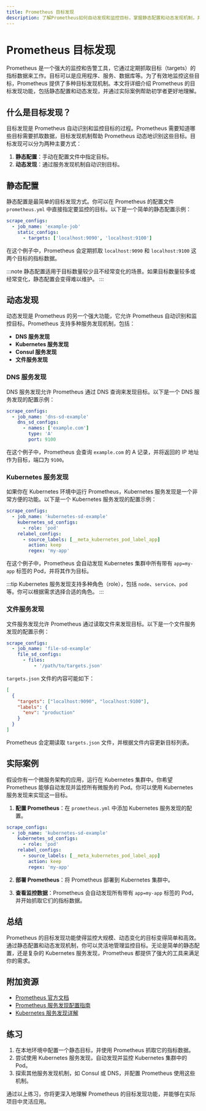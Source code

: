 ```yaml
---
title: Prometheus 目标发现
description: 了解Prometheus如何自动发现和监控目标，掌握静态配置和动态发现机制，并通过实际案例加深理解。
---
```


# Prometheus 目标发现

Prometheus 是一个强大的监控和告警工具，它通过定期抓取目标（targets）的指标数据来工作。目标可以是应用程序、服务、数据库等。为了有效地监控这些目标，Prometheus 提供了多种目标发现机制。本文将详细介绍 Prometheus 的目标发现功能，包括静态配置和动态发现，并通过实际案例帮助初学者更好地理解。

## 什么是目标发现？

目标发现是 Prometheus 自动识别和监控目标的过程。Prometheus 需要知道哪些目标需要抓取数据，目标发现机制帮助 Prometheus 动态地识别这些目标。目标发现可以分为两种主要方式：

1. **静态配置**：手动在配置文件中指定目标。
2. **动态发现**：通过服务发现机制自动识别目标。

## 静态配置

静态配置是最简单的目标发现方式。你可以在 Prometheus 的配置文件 `prometheus.yml` 中直接指定要监控的目标。以下是一个简单的静态配置示例：

```yaml
scrape_configs:
  - job_name: 'example-job'
    static_configs:
      - targets: ['localhost:9090', 'localhost:9100']
```

在这个例子中，Prometheus 会定期抓取 `localhost:9090` 和 `localhost:9100` 这两个目标的指标数据。

:::note
静态配置适用于目标数量较少且不经常变化的场景。如果目标数量较多或经常变化，静态配置会变得难以维护。
:::

## 动态发现

动态发现是 Prometheus 的另一个强大功能，它允许 Prometheus 自动识别和监控目标。Prometheus 支持多种服务发现机制，包括：

- **DNS 服务发现**
- **Kubernetes 服务发现**
- **Consul 服务发现**
- **文件服务发现**

### DNS 服务发现

DNS 服务发现允许 Prometheus 通过 DNS 查询来发现目标。以下是一个 DNS 服务发现的配置示例：

```yaml
scrape_configs:
  - job_name: 'dns-sd-example'
    dns_sd_configs:
      - names: ['example.com']
        type: 'A'
        port: 9100
```

在这个例子中，Prometheus 会查询 `example.com` 的 A 记录，并将返回的 IP 地址作为目标，端口为 `9100`。

### Kubernetes 服务发现

如果你在 Kubernetes 环境中运行 Prometheus，Kubernetes 服务发现是一个非常方便的功能。以下是一个 Kubernetes 服务发现的配置示例：

```yaml
scrape_configs:
  - job_name: 'kubernetes-sd-example'
    kubernetes_sd_configs:
      - role: 'pod'
    relabel_configs:
      - source_labels: [__meta_kubernetes_pod_label_app]
        action: keep
        regex: 'my-app'
```

在这个例子中，Prometheus 会自动发现 Kubernetes 集群中所有带有 `app=my-app` 标签的 Pod，并将其作为目标。

:::tip
Kubernetes 服务发现支持多种角色（role），包括 `node`、`service`、`pod` 等。你可以根据需求选择合适的角色。
:::

### 文件服务发现

文件服务发现允许 Prometheus 通过读取文件来发现目标。以下是一个文件服务发现的配置示例：

```yaml
scrape_configs:
  - job_name: 'file-sd-example'
    file_sd_configs:
      - files:
          - '/path/to/targets.json'
```

`targets.json` 文件的内容可能如下：

```json
[
  {
    "targets": ["localhost:9090", "localhost:9100"],
    "labels": {
      "env": "production"
    }
  }
]
```

Prometheus 会定期读取 `targets.json` 文件，并根据文件内容更新目标列表。

## 实际案例

假设你有一个微服务架构的应用，运行在 Kubernetes 集群中。你希望 Prometheus 能够自动发现并监控所有微服务的 Pod。你可以使用 Kubernetes 服务发现来实现这一目标。

1. **配置 Prometheus**：在 `prometheus.yml` 中添加 Kubernetes 服务发现的配置。

```yaml
scrape_configs:
  - job_name: 'kubernetes-sd-example'
    kubernetes_sd_configs:
      - role: 'pod'
    relabel_configs:
      - source_labels: [__meta_kubernetes_pod_label_app]
        action: keep
        regex: 'my-app'
```

2. **部署 Prometheus**：将 Prometheus 部署到 Kubernetes 集群中。

3. **查看监控数据**：Prometheus 会自动发现所有带有 `app=my-app` 标签的 Pod，并开始抓取它们的指标数据。

## 总结

Prometheus 的目标发现功能使得监控大规模、动态变化的目标变得简单和高效。通过静态配置和动态发现机制，你可以灵活地管理监控目标。无论是简单的静态配置，还是复杂的 Kubernetes 服务发现，Prometheus 都提供了强大的工具来满足你的需求。

## 附加资源

- [Prometheus 官方文档](https://prometheus.io/docs/introduction/overview/)
- [Prometheus 服务发现配置指南](https://prometheus.io/docs/prometheus/latest/configuration/configuration/)
- [Kubernetes 服务发现详解](https://prometheus.io/docs/prometheus/latest/configuration/configuration/#kubernetes_sd_config)

## 练习

1. 在本地环境中配置一个静态目标，并使用 Prometheus 抓取它的指标数据。
2. 尝试使用 Kubernetes 服务发现，自动发现并监控 Kubernetes 集群中的 Pod。
3. 探索其他服务发现机制，如 Consul 或 DNS，并配置 Prometheus 使用这些机制。

通过以上练习，你将更深入地理解 Prometheus 的目标发现功能，并能够在实际项目中灵活应用。